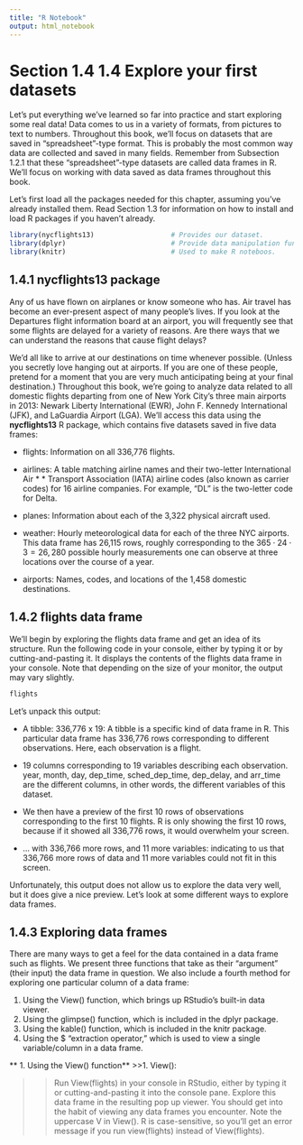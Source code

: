 ```yaml
---
title: "R Notebook"
output: html_notebook
---
```


# Section 1.4 1.4 Explore your first datasets

Let’s put everything we’ve learned so far into practice and start exploring some real data! Data comes to us in a variety of formats, from pictures to text to numbers. Throughout this book, we’ll focus on datasets that are saved in “spreadsheet”-type format. This is probably the most common way data are collected and saved in many fields. Remember from Subsection 1.2.1 that these “spreadsheet”-type datasets are called data frames in R. We’ll focus on working with data saved as data frames throughout this book.

Let’s first load all the packages needed for this chapter, assuming you’ve already installed them. Read Section 1.3 for information on how to install and load R packages if you haven’t already.

```r
library(nycflights13)                   # Provides our dataset.
library(dplyr)                          # Provide data manipulation functions.
library(knitr)                          # Used to make R noteboos.
```


## 1.4.1 nycflights13 package

Any of us have flown on airplanes or know someone who has. Air travel has become an ever-present aspect of many people’s lives. If you look at the Departures flight information board at an airport, you will frequently see that some flights are delayed for a variety of reasons. Are there ways that we can understand the reasons that cause flight delays?  

We’d all like to arrive at our destinations on time whenever possible. (Unless you secretly love hanging out at airports. If you are one of these people, pretend for a moment that you are very much anticipating being at your final destination.) Throughout this book, we’re going to analyze data related to all domestic flights departing from one of New York City’s three main airports in 2013: Newark Liberty International (EWR), John F. Kennedy International (JFK), and LaGuardia Airport (LGA). We’ll access this data using the **nycflights13** R package, which contains five datasets saved in five data frames:

* flights: Information on all 336,776 flights.
* airlines: A table matching airline names and their two-letter International Air * * Transport Association (IATA) airline codes (also known as carrier codes) for 16 airline companies. For example, “DL” is the two-letter code for Delta.
* planes: Information about each of the 3,322 physical aircraft used.
* weather: Hourly meteorological data for each of the three NYC airports. This data frame has 26,115 rows, roughly corresponding to the $365 \cdot 24 \cdot 3 =26,280$ 
possible hourly measurements one can observe at three locations over the course of a year.

* airports: Names, codes, and locations of the 1,458 domestic destinations.  

## 1.4.2 flights data frame  

We’ll begin by exploring the flights data frame and get an idea of its structure. Run the following code in your console, either by typing it or by cutting-and-pasting it. It displays the contents of the flights data frame in your console. Note that depending on the size of your monitor, the output may vary slightly.  

```r
flights
```


Let’s unpack this output:

* A tibble: 336,776 x 19: A tibble is a specific kind of data frame in R. This particular data frame has 336,776 rows corresponding to different observations. Here, each observation is a flight. 

* 19 columns corresponding to 19 variables describing each observation.
year, month, day, dep_time, sched_dep_time, dep_delay, and arr_time are the different columns, in other words, the different variables of this dataset. 

* We then have a preview of the first 10 rows of observations corresponding to the first 10 flights. R is only showing the first 10 rows, because if it showed all 336,776 rows, it would overwhelm your screen.

* ... with 336,766 more rows, and 11 more variables: indicating to us that 336,766 more rows of data and 11 more variables could not fit in this screen.

Unfortunately, this output does not allow us to explore the data very well, but it does give a nice preview. Let’s look at some different ways to explore data frames.

## 1.4.3  Exploring data frames  

There are many ways to get a feel for the data contained in a data frame such as flights. We present three functions that take as their “argument” (their input) the data frame in question. We also include a fourth method for exploring one particular column of a data frame:

1. Using the View() function, which brings up RStudio’s built-in data viewer.
2. Using the glimpse() function, which is included in the dplyr package.
3. Using the kable() function, which is included in the knitr package.
4. Using the $ “extraction operator,” which is used to view a single variable/column in a data frame.  

** 1. Using the View() function**
>>1. View():

>> Run View(flights) in your console in RStudio, either by typing it or cutting-and-pasting it into the console pane. Explore this data frame in the resulting pop up viewer. You should get into the habit of viewing any data frames you encounter. Note the uppercase V in View(). R is case-sensitive, so you’ll get an error message if you run view(flights) instead of View(flights).  




